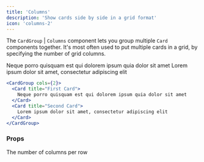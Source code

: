 ```yaml
---
title: 'Columns'
description: 'Show cards side by side in a grid format'
icon: 'columns-2'
---
```


The `CardGroup` | `Columns` component lets you group multiple `Card` components together. It's most often used to put multiple cards in a grid, by specifying the number of grid columns.

<CardGroup cols={2}>
  <Card title="First Card" icon="panel-left-close">
    Neque porro quisquam est qui dolorem ipsum quia dolor sit amet
  </Card>
  <Card title="Second Card" icon="panel-right-close">
    Lorem ipsum dolor sit amet, consectetur adipiscing elit
  </Card>
</CardGroup>

<RequestExample>

```jsx Card Group Example
<CardGroup cols={2}>
  <Card title="First Card">
    Neque porro quisquam est qui dolorem ipsum quia dolor sit amet
  </Card>
  <Card title="Second Card">
    Lorem ipsum dolor sit amet, consectetur adipiscing elit
  </Card>
</CardGroup>
```

</RequestExample>

### Props

<ResponseField name="cols" default={2}>
  The number of columns per row
</ResponseField>
